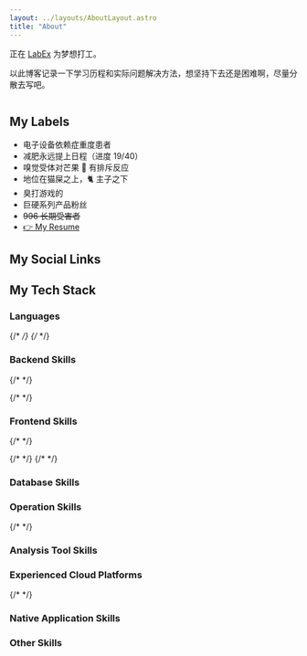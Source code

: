 ```yaml
---
layout: ../layouts/AboutLayout.astro
title: "About"
---
```



正在 [LabEx](https://labex.io) 为梦想打工。

以此博客记录一下学习历程和实际问题解决方法，想坚持下去还是困难啊，尽量分散去写吧。

<Image src={picture} class="mx-auto rounded-2xl sm:w-1/2" alt="" />

## My Labels

- 电子设备依赖症重度患者
- 减肥永远提上日程（进度 19/40）
- 嗅觉受体对芒果 🥭 有排斥反应
- 地位在猫屎之上，🐈 主子之下
- 臭打游戏的
- 巨硬系列产品粉丝
- <del>996 长期受害者</del>
- [👉 My Resume](https://resume.nomango.dev)

## My Social Links

<Socials />

## My Tech Stack

### Languages

<Badge logo="go" bgColor="#00ADD8" label="golang" />
<Badge logo="cplusplus" bgColor="#00599C" label="c++" />
<Badge logo="typescript" bgColor="#3178C6" label="Type script" />
<Badge logo="python" bgColor="#3776AB" label="Python" />
<Badge logo="csharp" bgColor="#512BD4" label="C#" />
<Badge logo="powershell" bgColor="#5391FE" label="power shell" />

{/* <Badge logo="html5" bgColor="#E34F26" label="HTML" /> */}
{/* <Badge logo="css3" bgColor="#1572B6" label="css3" /> */}

### Backend Skills

<Badge logo="go" bgColor="#00ADD8" label="kratos" link="https://github.com/go-kratos/kratos" />
<Badge logo="go" bgColor="#00ADD8" label="grpc" link="https://github.com/grpc" />
{/* <Badge
  logo="go"
  bgColor="#00ADD8"
  label="Gin"
  link="https://github.com/gin-gonic/gin"
/> */}
<Badge logo="flask" bgColor="#000000" label="Flask" />
<Badge logo="apachekafka" bgColor="#231F20" label="kafka" />
<Badge logo="apacherocketmq" bgColor="#D77310" label="rocket mq" />

{/* <Badge logo="GraphQL" bgColor="#E10098" label="GraphQL" /> */}

### Frontend Skills

{/* <Badge logo="nodedotjs" bgColor="#339933" label="Node.js" /> */}

<Badge logo="nuxtdotjs" bgColor="#00DC82" label="Nuxt3" />
{/* <Badge logo="react" bgColor="#61DAFB" label="React" logoColor="black" /> */}
<Badge logo="nextdotjs" bgColor="#000000" label="Next.js" />
{/* <Badge logo="vuedotjs" bgColor="#4FC08D" label="Vue3" /> */}
<Badge logo="astro" bgColor="#BC52EE" label="Astro" link="https://astro.build" />
<Badge logo="tailwindcss" bgColor="#06B6D4" label="Tailwind" />
<Badge logo="unocss" bgColor="#333333" label="UnoCSS" link="https://github.com/unocss/unocss" />
<Badge logo="swagger" bgColor="#85EA2D" label="swagger" logoColor="black" link="https://swagger.io/" />

### Database Skills

<Badge logo="mysql" bgColor="#4479A1" label="MySQL" />
<Badge logo="mongodb" bgColor="#47A248" label="Mongo DB" />
<Badge logo="redis" bgColor="#DC382D" label="Redis" />
<Badge logo="apachehive" logoColor="black" bgColor="#FDEE21" label="Hive SQL" link="https://hive.apache.org/" />
<Badge logo="etcd" bgColor="#419EDA" label="etcd" />

### Operation Skills

<Badge logo="githubactions" bgColor="#2088FF" label="github actions" />
<Badge logo="docker" bgColor="#2496ED" label="docker" />
<Badge logo="nginx" bgColor="#269539" label="nginx" />
<Badge logo="jenkins" bgColor="#D24939" label="jenkins" />
<Badge logo="appveyor" bgColor="#00B3E0" label="appveyor" link="https://www.appveyor.com" />

{/* <Badge logo="kubernetes" bgColor="#326CE5" label="Kubernetes" /> */}

### Analysis Tool Skills

<Badge logo="elastic" bgColor="#005571" label="Elastic" link="https://www.elastic.co" />
<Badge logo="sentry" bgColor="#362D59" label="Sentry" link="https://sentry.io" />
<Badge logo="opentelemetry" bgColor="#000000" label="open telemetry" link="https://opentelemetry.io/" />
<Badge logo="go" bgColor="#00ADD8" label="jaeger" link="https://www.jaegertracing.io" />
<Badge logo="googleanalytics" bgColor="#E37400" label="Google Analytics" />

### Experienced Cloud Platforms

<Badge logo="vercel" bgColor="#000000" label="Vercel" link="https://vercel.app" />
<Badge logo="deno" bgColor="#000000" label="Deno" link="https://dash.deno.com" />
<Badge logo="alibabacloud" bgColor="#FF6A00" label="Alibaba Cloud" />
<Badge logo="cloudflare" bgColor="#F38020" label="Cloudflare" />

{/* <Badge logo="googlecloud" bgColor="#4285F4" label="Google Cloud" /> */}

### Native Application Skills

<Badge logo="windows" bgColor="#0078D4" label="Direct2D" link="https://en.wikipedia.org/wiki/Direct2D" />
<Badge logo="electron" bgColor="#47848F" label="electron" />
<Badge logo="dotnet" bgColor="#512BD4" label=".net" />
<Badge logo="cocos" bgColor="#55C2E1" label="cocos2d" />
<Badge logo="qt" bgColor="#41CD52" label="qt" />

### Other Skills

<Badge logo="ros" bgColor="#22314E" label="ros" link="https://www.ros.org" />
<Badge logo="" bgColor="#f58115" label="gazebo" link="https://gazebosim.org" />
<Badge logo="figma" bgColor="#F24E1E" label="Figma" link="https://www.figma.com" />

<Comment slug="about" />
